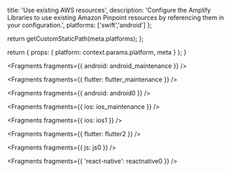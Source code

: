                   
  title: 'Use existing AWS resources',
  description: 'Configure the Amplify Libraries to use existing Amazon Pinpoint resources by referencing them in your configuration.',
  platforms: ['swift','android']
};

  return getCustomStaticPath(meta.platforms);
};

  return {
    props: {
      platform: context.params.platform,
      meta
    }
  };
}
          



<Fragments fragments={{ android: android_maintenance }} />


<Fragments fragments={{ flutter: flutter_maintenance }} />


<Fragments fragments={{ android: android0 }} />


<Fragments fragments={{ ios: ios_maintenance }} />


<Fragments fragments={{ ios: ios1 }} />


<Fragments fragments={{ flutter: flutter2 }} />


<Fragments fragments={{ js: js0 }} />


<Fragments fragments={{ 'react-native': reactnative0 }} />
